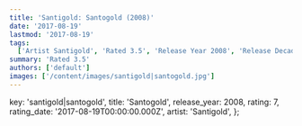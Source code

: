 ```yaml
---
title: 'Santigold: Santogold (2008)'
date: '2017-08-19'
lastmod: '2017-08-19'
tags:
  ['Artist Santigold', 'Rated 3.5', 'Release Year 2008', 'Release Decade 2000']
summary: 'Rated 3.5'
authors: ['default']
images: ['/content/images/santigold|santogold.jpg']
---
```


  key: 'santigold|santogold',
  title: 'Santogold',
  release_year: 2008,
  rating: 7,
  rating_date: '2017-08-19T00:00:00.000Z',
  artist: 'Santigold',
};

<MusicRating data={data} />
